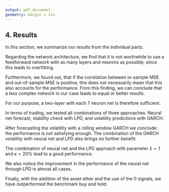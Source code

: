 ```yaml
---
output: pdf_document
geometry: margin = 1in
---
```


## 4. Results
In this section, we summarize our results from the individual parts.

Regarding the network architecture, we find that it is not worthwhile to use a feedforward network with as many layers and neurons as possible, since this leads to overfitting.

Furthermore, we found out, that if the correlation between in-sample MSE and out-of-sample MSE is positive, this does not necessarily mean that this also accounts for the performance. From this finding, we can conclude that a less complex network in our case leads to equal or better results. 

For our purpose, a two-layer with each 7 neuron net is therefore sufficient.

In terms of trading, we tested all combinations of three approaches: Neural net forecast, stability check with LPD, and volatility predictions with GARCH.

After forecasting the volatility with a rolling window GARCH we conclude: the performance is not satisfying enough.
The combination of the GARCH volatility with neural net and LPD also brings no further benefit.


The combination of neural net and the LPD approach with parameter $\lambda=1$ and $\kappa = 20 \%$ lead to a good performance.


We also notice the improvement in the performance of the neural net through LPD in almost all cases.

Finally, with the addition of the asset ether and the use of the 0 signals, we have outperformed the benchmark buy and hold.






